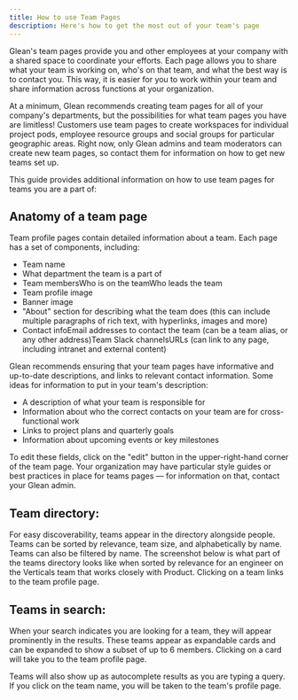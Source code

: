 ```yaml
---
title: How to use Team Pages
description: Here's how to get the most out of your team's page
---
```


Glean's team pages provide you and other employees at your company with a shared space to coordinate your efforts. Each page allows you to share what your team is working on, who's on that team, and what the best way is to contact you. This way, it is easier for you to work within your team and share information across functions at your organization.

At a minimum, Glean recommends creating team pages for all of your company's departments, but the possibilities for what team pages you have are limitless! Customers use team pages to create workspaces for individual project pods, employee resource groups and social groups for particular geographic areas. Right now, only Glean admins and team moderators can create new team pages, so contact them for information on how to get new teams set up.

This guide provides additional information on how to use team pages for teams you are a part of:

## Anatomy of a team page

Team profile pages contain detailed information about a team. Each page has a set of components, including:

* Team name
* What department the team is a part of
* Team membersWho is on the teamWho leads the team
* Team profile image
* Banner image
* "About" section for describing what the team does (this can include multiple paragraphs of rich text, with hyperlinks, images and more)
* Contact infoEmail addresses to contact the team (can be a team alias, or any other address)Team Slack channelsURLs (can link to any page, including intranet and external content)

Glean recommends ensuring that your team pages have informative and up-to-date descriptions, and links to relevant contact information. Some ideas for information to put in your team's description:

* A description of what your team is responsible for
* Information about who the correct contacts on your team are for cross-functional work
* Links to project plans and quarterly goals
* Information about upcoming events or key milestones

To edit these fields, click on the "edit" button in the upper-right-hand corner of the team page. Your organization may have particular style guides or best practices in place for teams pages — for information on that, contact your Glean admin.

## Team directory:

For easy discoverability, teams appear in the directory alongside people. Teams can be sorted by relevance, team size, and alphabetically by name. Teams can also be filtered by name. The screenshot below is what part of the teams directory looks like when sorted by relevance for an engineer on the Verticals team that works closely with Product. Clicking on a team links to the team profile page.

## Teams in search:

When your search indicates you are looking for a team, they will appear prominently in the results. These teams appear as expandable cards and can be expanded to show a subset of up to 6 members. Clicking on a card will take you to the team profile page.

Teams will also show up as autocomplete results as you are typing a query. If you click on the team name, you will be taken to the team's profile page.
